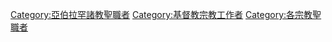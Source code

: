 {{Commonscat|Christian clergy}}

[[Category:亞伯拉罕諸教聖職者|Category:亞伯拉罕諸教聖職者]]
[[Category:基督教宗教工作者|Category:基督教宗教工作者]]
[[Category:各宗教聖職者|Category:各宗教聖職者]]